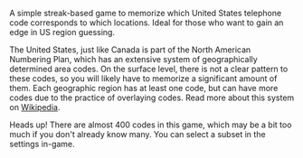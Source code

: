 
A simple streak-based game to memorize which United States telephone code corresponds to which locations. Ideal for those who want to gain an edge in US region guessing.

The United States, just like Canada is part of the North American Numbering Plan, which has an extensive system of geographically determined area codes. On the surface level, there is not a clear pattern to these codes, so you will likely have to memorize a significant amount of them. Each geographic region has at least one code, but can have more codes due to the practice of overlaying codes. Read more about this system on [Wikipedia](https://en.wikipedia.org/wiki/North_American_Numbering_Plan).

<Alert variant="info" className="mb-4">
  <InfoIcon />
  <AlertTitle>Heads up!</AlertTitle>
  <AlertDescription>
    There are almost 400 codes in this game, which may be a bit too much if you
    don't already know many. You can select a subset in the settings in-game.
  </AlertDescription>
</Alert>

<PlayButton slug="us-dialing-codes" />
